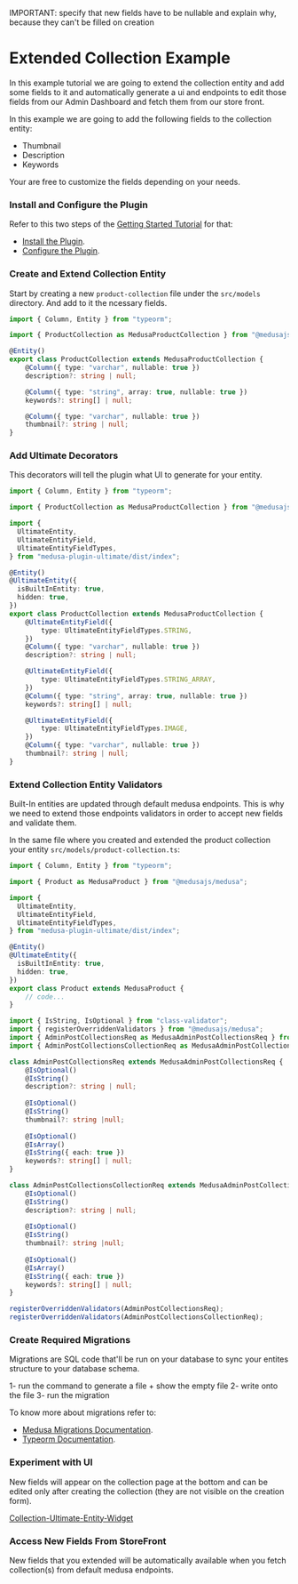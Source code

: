 IMPORTANT: specify that new fields have to be nullable and explain why, because they can't be filled on creation

# Extended Collection Example

In this example tutorial we are going to extend the collection entity and add some fields to it and automatically generate a ui and endpoints to edit those fields from our Admin Dashboard and fetch them from our store front.

In this example we are going to add the following fields to the collection entity:
- Thumbnail
- Description
- Keywords

Your are free to customize the fields depending on your needs.


<Steps>

### Install and Configure the Plugin

Refer to this two steps of the [Getting Started Tutorial](/getting-started) for that:
- [Install the Plugin](/getting-started/installation).
- [Configure the Plugin](/getting-started/configuration).

### Create and Extend Collection Entity

Start by creating a new `product-collection` file under the `src/models` directory. And add to it the ncessary fields. 

```ts filename="src/models/product-collection.ts" showLineNumbers copy
import { Column, Entity } from "typeorm";

import { ProductCollection as MedusaProductCollection } from "@medusajs/medusa";

@Entity()
export class ProductCollection extends MedusaProductCollection {
    @Column({ type: "varchar", nullable: true })
    description?: string | null;

    @Column({ type: "string", array: true, nullable: true })
    keywords?: string[] | null;

    @Column({ type: "varchar", nullable: true })
    thumbnail?: string | null;
}
```

### Add Ultimate Decorators

This decorators will tell the plugin what UI to generate for your entity.

```ts {5-9,12-15,17-19,23-25,29-31} filename="src/models/product-collection.ts" showLineNumbers copy
import { Column, Entity } from "typeorm";

import { ProductCollection as MedusaProductCollection } from "@medusajs/medusa";

import {
  UltimateEntity,
  UltimateEntityField,
  UltimateEntityFieldTypes,
} from "medusa-plugin-ultimate/dist/index";

@Entity()
@UltimateEntity({
  isBuiltInEntity: true,
  hidden: true,
})
export class ProductCollection extends MedusaProductCollection {
    @UltimateEntityField({
        type: UltimateEntityFieldTypes.STRING,
    })
    @Column({ type: "varchar", nullable: true })
    description?: string | null;

    @UltimateEntityField({
        type: UltimateEntityFieldTypes.STRING_ARRAY,
    })
    @Column({ type: "string", array: true, nullable: true })
    keywords?: string[] | null;

    @UltimateEntityField({
        type: UltimateEntityFieldTypes.IMAGE,
    })
    @Column({ type: "varchar", nullable: true })
    thumbnail?: string | null;
}
```

### Extend Collection Entity Validators

Built-In entities are updated through default medusa endpoints. This is why we need to extend those endpoints validators in order to accept new fields and validate them.

In the same file where you created and extended the product collection your entity `src/models/product-collection.ts`:

```ts {24-42} filename="src/models/product-collection.ts" copy showLineNumbers
import { Column, Entity } from "typeorm";

import { Product as MedusaProduct } from "@medusajs/medusa";

import {
  UltimateEntity,
  UltimateEntityField,
  UltimateEntityFieldTypes,
} from "medusa-plugin-ultimate/dist/index";

@Entity()
@UltimateEntity({
  isBuiltInEntity: true,
  hidden: true,
})
export class Product extends MedusaProduct {
    // code...
}

import { IsString, IsOptional } from "class-validator";
import { registerOverriddenValidators } from "@medusajs/medusa";
import { AdminPostCollectionsReq as MedusaAdminPostCollectionsReq } from "@medusajs/medusa/dist/api/routes/admin/collections/create-collection";
import { AdminPostCollectionsCollectionReq as MedusaAdminPostCollectionsCollectionReq } from "@medusajs/medusa/dist/api/routes/admin/collections/update-collection";

class AdminPostCollectionsReq extends MedusaAdminPostCollectionsReq {
    @IsOptional()
    @IsString()
    description?: string | null;
    
    @IsOptional()
    @IsString()
    thumbnail?: string |null;
    
    @IsOptional()
    @IsArray()
    @IsString({ each: true })
    keywords?: string[] | null;
}

class AdminPostCollectionsCollectionReq extends MedusaAdminPostCollectionsCollectionReq {
    @IsOptional()
    @IsString()
    description?: string | null;
    
    @IsOptional()
    @IsString()
    thumbnail?: string |null;
    
    @IsOptional()
    @IsArray()
    @IsString({ each: true })
    keywords?: string[] | null;
}

registerOverriddenValidators(AdminPostCollectionsReq);
registerOverriddenValidators(AdminPostCollectionsCollectionReq);
```

### Create Required Migrations

Migrations are SQL code that'll be run on your database to sync your entites structure to your database schema.

1- run the command to generate a file + show the empty file
2- write onto the file
3- run the migration

To know more about migrations refer to:
- [Medusa Migrations Documentation](https://example.com).
- [Typeorm Documentation](https://example.com).


### Experiment with UI

New fields will appear on the collection page at the bottom and can be edited only after creating the collection (they are not visible on the creation form).

[Collection-Ultimate-Entity-Widget](/)

### Access New Fields From StoreFront

New fields that you extended will be automatically available when you fetch collection(s) from default medusa endpoints.

</Steps>